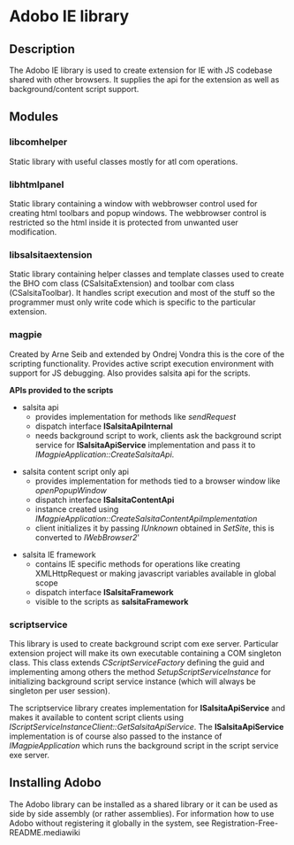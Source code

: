 = Adobo IE library =

== Description ==

The Adobo IE library is used to create extension for IE with JS codebase shared with other browsers. It supplies the api for the extension as well as background/content script support.

== Modules ==

=== libcomhelper ===

Static library with useful classes mostly for atl com operations.

=== libhtmlpanel ===

Static library containing a window with webbrowser control used for creating html toolbars and popup windows. The webbrowser control is restricted so the html inside it is protected from unwanted user modification.

=== libsalsitaextension ===

Static library containing helper classes and template classes used to create the BHO com class (CSalsitaExtension) and toolbar com class (CSalsitaToolbar). It handles script execution and most of the stuff so the programmer must only write code which is specific to the particular extension.

=== magpie ===

Created by Arne Seib and extended by Ondrej Vondra this is the core of the scripting functionality. Provides active script execution environment with support for JS debugging. Also provides salsita api for the scripts.

'''APIs provided to the scripts'''

* salsita api
** provides implementation for methods like ''sendRequest''
** dispatch interface '''ISalsitaApiInternal'''
** needs background script to work, clients ask the background script service for '''ISalsitaApiService''' implementation and pass it to ''IMagpieApplication::CreateSalsitaApi''.

* salsita content script only api
** provides implementation for methods tied to a browser window like ''openPopupWindow''
** dispatch interface '''ISalsitaContentApi'''
** instance created using ''IMagpieApplication::CreateSalsitaContentApiImplementation''
** client initializes it by passing ''IUnknown'' obtained in ''SetSite'', this is converted to ''IWebBrowser2'''

* salsita IE framework
** contains IE specific methods for operations like creating XMLHttpRequest or making javascript variables available in global scope
** dispatch interface '''ISalsitaFramework'''
** visible to the scripts as '''salsitaFramework'''

=== scriptservice ===

This library is used to create background script com exe server. Particular extension project will make its own executable containing a COM singleton class. This class extends ''CScriptServiceFactory'' defining the guid and implementing among others the method ''SetupScriptServiceInstance'' for initializing background script service instance (which will always be singleton per user session).

The scriptservice library creates implementation for '''ISalsitaApiService''' and makes it available to content script clients using ''IScriptServiceInstanceClient::GetSalsitaApiService''. The '''ISalsitaApiService''' implementation is of course also passed to the instance of ''IMagpieApplication'' which runs the background script in the script service exe server.

== Installing Adobo ==

The Adobo library can be installed as a shared library or it can be used as side by side assembly (or rather assemblies). For information how to use Adobo without registering it globally in the system, see Registration-Free-README.mediawiki

